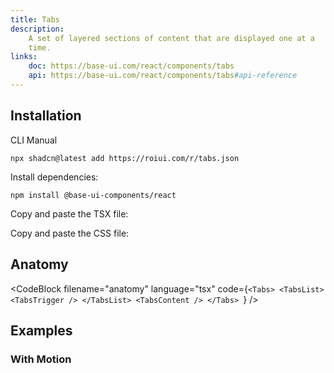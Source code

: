 ```yaml
---
title: Tabs
description:
    A set of layered sections of content that are displayed one at a
    time.
links:
    doc: https://base-ui.com/react/components/tabs
    api: https://base-ui.com/react/components/tabs#api-reference
---
```


<ComponentPreview name="tabs-demo" />

## Installation

<InstallationTabs>

<InstallationTabsList>
    <InstallationTabsTrigger value="cli">CLI</InstallationTabsTrigger>
    <InstallationTabsTrigger value="manual">Manual</InstallationTabsTrigger>
</InstallationTabsList>

<InstallationTabsContent value="cli">

```package-install
npx shadcn@latest add https://roiui.com/r/tabs.json
```

</InstallationTabsContent>

<InstallationTabsContent value="manual" data-manual="true">

Install dependencies:

```package-install
npm install @base-ui-components/react
```

Copy and paste the TSX file:

<ComponentSource
    src="registry/brook/ui/tabs/tabs.tsx"
    title="components/ui/tabs.tsx"
    collapsible={true}
/>

Copy and paste the CSS file:

<ComponentSource
    src="registry/brook/ui/tabs/tabs.module.css"
    title="components/ui/tabs.module.css"
    language="css"
    collapsible={true}
/>

</InstallationTabsContent>

</InstallationTabs>

## Anatomy

<CodeBlock
filename="anatomy"
  language="tsx"
  code={`<Tabs>
    <TabsList>
        <TabsTrigger />
    </TabsList>
    <TabsContent />
</Tabs>
`} />

## Examples

### With Motion

<ComponentPreview name="tabs-motion" />
